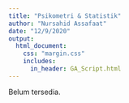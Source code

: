 ---
title: "Psikometri & Statistik"
author: "Nursahid Assafaat"
date: "12/9/2020"
output:
  html_document:
    css: "margin.css"
    includes:
      in_header: GA_Script.html
---
Belum tersedia.